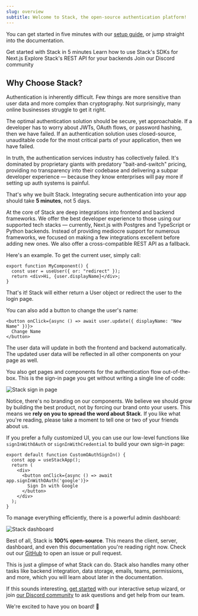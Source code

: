 ```yaml
---
slug: overview
subtitle: Welcome to Stack, the open-source authentication platform!
---
```


You can get started in five minutes with our [setup guide](/getting-started/setup), or jump straight into the documentation.

<CardGroup>
  <Card 
    title="Setup & Installation"
    icon="fa-regular fa-play" 
    href="/getting-started/setup"
  >
    Get started with Stack in 5 minutes
  </Card>
  <Card 
    title="SDK Reference"
    icon="fa-regular fa-file-lines" 
    href="/sdk"
  >
    Learn how to use Stack's SDKs for Next.js
  </Card>
  <Card 
    title="REST API Reference"
    icon="fa-solid fa-code" 
    href="/rest-api"
  >
    Explore Stack's REST API for your backends
  </Card>
  <Card 
    title="Discord"
    icon="fa-brands fa-discord"
    href="https://discord.stack-auth.com"
  >
    Join our Discord community
  </Card>
</CardGroup>

## Why Choose Stack?

Authentication is inherently difficult. Few things are more sensitive than user data and more complex than cryptography. Not surprisingly, many online businesses struggle to get it right.

The optimal authentication solution should be secure, yet approachable. If a developer has to worry about JWTs, OAuth flows, or password hashing, then we have failed. If an authentication solution uses closed-source, unauditable code for the most critical parts of your application, then we have failed.

In truth, the authentication services industry has collectively failed. It's dominated by proprietary giants with predatory "bait-and-switch" pricing, providing no transparency into their codebase and delivering a subpar developer experience — because they know enterprises will pay more if setting up auth systems is painful.

That's why we built Stack. Integrating secure authentication into your app should take **5 minutes**, not 5 days.

At the core of Stack are deep integrations into frontend and backend frameworks. We offer the best developer experience to those using our supported tech stacks — currently, Next.js with Postgres and TypeScript or Python backends. Instead of providing mediocre support for numerous frameworks, we focused on making a few integrations excellent before adding new ones. We also offer a cross-compatible REST API as a fallback.

Here's an example. To get the current user, simply call:

```tsx
export function MyComponent() {
  const user = useUser({ or: "redirect" });
  return <div>Hi, {user.displayName}</div>;
}
```

That's it! Stack will either return a User object or redirect the user to the login page.

You can also add a button to change the user's name:

```tsx
<button onClick={async () => await user.update({ displayName: "New Name" })}>
  Change Name
</button>
```

The user data will update in both the frontend and backend automatically. The updated user data will be reflected in all other components on your page as well.

You also get pages and components for the authentication flow out-of-the-box. This is the sign-in page you get without writing a single line of code:

![Stack sign in page](./imgs/sign-in.png)

Notice, there's no branding on our components. We believe we should grow by building the best product, not by forcing our brand onto your users. This means we **rely on you to spread the word about Stack**. If you like what you're reading, please take a moment to tell one or two of your friends about us.

If you prefer a fully customized UI, you can use our low-level functions like `signInWithOAuth` or `signInWithCredential` to build your own sign-in page:

```tsx
export default function CustomOAuthSignIn() {
  const app = useStackApp();
  return (
    <div>
      <button onClick={async () => await app.signInWithOAuth('google')}>
        Sign In with Google
      </button>
    </div>
  );
}
```

To manage everything efficiently, there is a powerful admin dashboard:

![Stack dashboard](./imgs/dashboard.png)

Best of all, Stack is **100% open-source**. This means the client, server, dashboard, and even this documentation you're reading right now. Check out our [GitHub](https://github.com/stack-auth/stack) to open an issue or pull request.

This is just a glimpse of what Stack can do. Stack also handles many other tasks like backend integration, data storage, emails, teams, permissions, and more, which you will learn about later in the documentation.

If this sounds interesting, [get started](./getting-started/setup.mdx) with our interactive setup wizard, or join [our Discord community](https://discord.stack-auth.com) to ask questions and get help from our team.

We're excited to have you on board! 🚀
